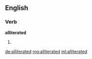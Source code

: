 ==English==

===Verb===
'''alliterated'''

# {{past of|alliterate}}

[[de:alliterated]]
[[mg:alliterated]]
[[ml:alliterated]]